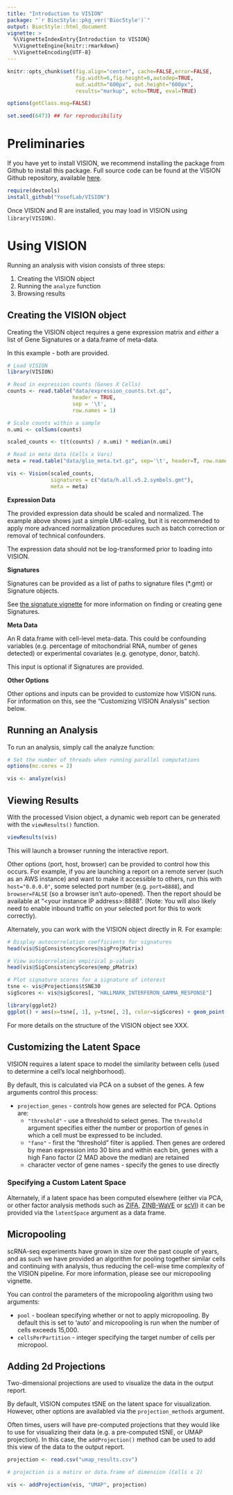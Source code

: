 ```yaml
---
title: "Introduction to VISION"
package: "`r BiocStyle::pkg_ver('BiocStyle')`"
output: BiocStyle::html_document
vignette: >
  %\VignetteIndexEntry{Introduction to VISION}
  %\VignetteEngine{knitr::rmarkdown}
  %\VignetteEncoding{UTF-8}
---
```


``` r

knitr::opts_chunk$set(fig.align="center", cache=FALSE,error=FALSE,
                      fig.width=6,fig.height=6,autodep=TRUE,
                      out.width="600px", out.height="600px",
                      results="markup", echo=TRUE, eval=TRUE)

options(getClass.msg=FALSE)

set.seed(6473) ## for reproducibility

```

# Preliminaries

If you have yet to install VISION, we recommend installing the package from Github to install this package. Full source code can be found at the VISION Github repository, available [here](http://www.github.com/YosefLab/VISION).

```r
require(devtools)
install_github("YosefLab/VISION")
```

Once VISION and R are installed, you may load in VISION using `library(VISION)`.

# Using VISION

Running an analysis with vision consists of three steps:

1. Creating the VISION object
2. Running the `analyze` function
3. Browsing results

## Creating the VISION object

Creating the VISION object requires a gene expression matrix and *either* a list of Gene Signatures or a data.frame of meta-data.

In this example - both are provided.

```r
# Load VISION
library(VISION)

# Read in expression counts (Genes X Cells)
counts <- read.table("data/expression_counts.txt.gz",
                     header = TRUE,
                     sep = '\t',
                     row.names = 1)

# Scale counts within a sample
n.umi <- colSums(counts)

scaled_counts <- t(t(counts) / n.umi) * median(n.umi)

# Read in meta data (Cells x Vars)
meta = read.table("data/glio_meta.txt.gz", sep='\t', header=T, row.names=1)

vis <- Vision(scaled_counts,
              signatures = c("data/h.all.v5.2.symbols.gmt"),
              meta = meta)
```

**Expression Data**

The provided expression data should be scaled and normalized.  The example above shows just a simple UMI-scaling, but it is recommended to apply more advanced normalization procedures such as batch correction or removal of technical confounders.

The expression data should not be log-transformed prior to loading into VISION.

**Signatures**

Signatures can be provided as a list of paths to signature files (\*.gmt) or Signature objects.

See [the signature vignette](Signatures.html) for more information on finding or creating gene Signatures.

**Meta Data**

An R data.frame with cell-level meta-data.  This could be confounding variables (e.g. percentage of mitochondrial RNA, number of genes detected) or experimental covariates (e.g. genotype, donor, batch).

This input is optional if Signatures are provided.

**Other Options**

Other options and inputs can be provided to customize how VISION runs.  For information on this, see the "Customizing VISION Analysis" section below.

## Running an Analysis

To run an analysis, simply call the analyze function:

```r
# Set the number of threads when running parallel computations
options(mc.cores = 2)

vis <- analyze(vis)
```

## Viewing Results

With the processed Vision object, a dynamic web report can be generated with the `viewResults()` function.

```r
viewResults(vis)
```

This will launch a browser running the interactive report.

Other options (port, host, browser) can be provided to control how this occurs.  For example, if you are launching a report on a remote server (such as an AWS instance) and want to make it accessible to others, run this with `host="0.0.0.0"`, some selected port number (e.g. `port=8888`), and `browser=FALSE` (so a browser isn't auto-opened).  Then the report should be available at "\<your instance IP address\>:8888".  (Note:  You will also likely need to enable inbound traffic on your selected port for this to work correctly).

Alternately, you can work with the VISION object directly in R. For example:

```r
# Display autocorrelation coefficients for signatures
head(vis@SigConsistencyScores@sigProjMatrix)

# View autocorrelation empirical p-values
head(vis@SigConsistencyScores@emp_pMatrix)

# Plot signature scores for a signature of interest
tsne <- vis@Projections$tSNE30
sigScores <- vis@sigScores[, "HALLMARK_INTERFERON_GAMMA_RESPONSE"]

library(ggplot2)
ggplot() + aes(x=tsne[, 1], y=tsne[, 2], color=sigScores) + geom_point()
```

For more details on the structure of the VISION object see XXX.


## Customizing the Latent Space

VISION requires a latent space to model the similarity between cells (used to determine a cell's local neighborhood).

By default, this is calculated via PCA on a subset of the genes.  A few arguments control this process:

- `projection_genes` - controls how genes are selected for PCA.  Options are:
    - `"threshold"` - use a threshold to select genes.  The `threshold` argument specifies either the number or proportion of genes in which a cell must be expressed to be included.
    - `"fano"` - first the "threshold" filter is applied.  Then genes are ordered by mean expression into 30 bins and within each bin, genes with a high Fano factor (2 MAD above the median) are retained
    - character vector of gene names - specify the genes to use directly

### Specifying a Custom Latent Space

Alternately, if a latent space has been computed elsewhere (either via PCA, or other factor analysis methods such as [ZIFA](https://github.com/epierson9/ZIFA), [ZINB-WaVE](https://github.com/drisso/zinbwave) or [scVI](https://github.com/YosefLab/scVI)) it can be provided via the `latentSpace` argument as a data frame.

## Micropooling

scRNA-seq experiments have grown in size over the past couple of years, and as such we have provided an algorithm for pooling together similar cells and continuing with analysis, thus reducing the cell-wise time complexity of the VISION pipeline. For more information, please see our micropooling vignette.

You can control the parameters of the micropooling algorithm using two arguments:

- `pool` - boolean specifying whether or not to apply micropooling.  By default this is set to 'auto' and micropooling is run when the number of cells exceeds 15,000.
- `cellsPerPartition` - integer specifying the target number of cells per micropool.


## Adding 2d Projections

Two-dimensional projections are used to visualize the data in the output report.

By default, VISION computes tSNE on the latent space for visualization.  However, other options are availabled via the `projection_methods` argument.

Often times, users will have pre-computed projections that they would like to use for visualizing their data (e.g. a pre-computed tSNE, or UMAP projection). In this case, the `addProjection()` method can be used to add this view of the data to the output report.

```r
projection <- read.csv("umap_results.csv")

# projection is a matirx or data.frame of dimension (Cells x 2)

vis <- addProjection(vis, "UMAP", projection)
```
